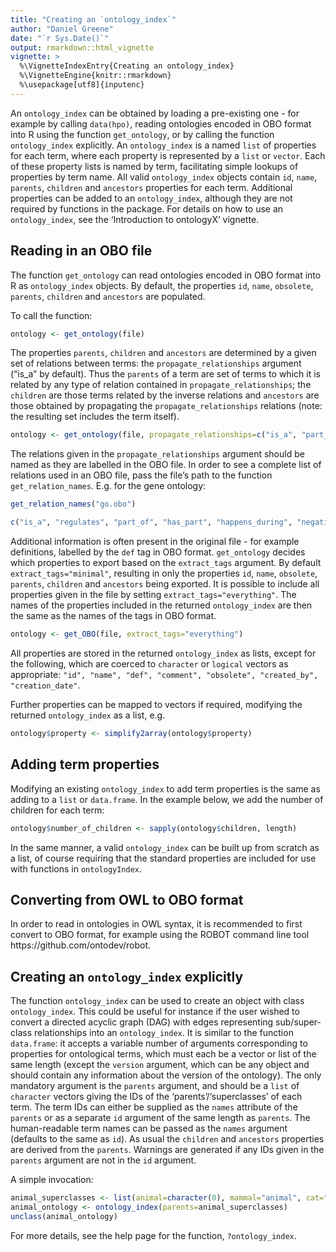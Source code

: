 ```yaml
---
title: "Creating an `ontology_index`"
author: "Daniel Greene"
date: "`r Sys.Date()`"
output: rmarkdown::html_vignette
vignette: >
  %\VignetteIndexEntry{Creating an ontology_index}
  %\VignetteEngine{knitr::rmarkdown}
  %\usepackage[utf8]{inputenc}
---
```


An `ontology_index` can be obtained by loading a pre-existing one - for example by calling `data(hpo)`, reading ontologies encoded in OBO format into R using the function `get_ontology`, or by calling the function `ontology_index` explicitly. An `ontology_index` is a named `list` of properties for each term, where each property is represented by a `list` or `vector`. Each of these property lists is named by term, facilitating simple lookups of properties by term name. All valid `ontology_index` objects contain `id`, `name`, `parents`, `children` and `ancestors` properties for each term. Additional properties can be added to an `ontology_index`, although they are not required by functions in the package. For details on how to use an `ontology_index`, see the 'Introduction to ontologyX' vignette.

## Reading in an OBO file

The function `get_ontology` can read ontologies encoded in OBO format into R as `ontology_index` objects. By default, the properties `id`, `name`, `obsolete`, `parents`, `children` and `ancestors` are populated.

To call the function:
```r
ontology <- get_ontology(file)
```

The properties `parents`, `children` and `ancestors` are determined by a given set of relations between terms: the `propagate_relationships` argument ("is_a" by default). Thus the `parents` of a term are set of terms to which it is related by any type of relation contained in `propagate_relationships`; the `children` are those terms related by the inverse relations and `ancestors` are those obtained by propagating the `propagate_relationships` relations (note: the resulting set includes the term itself). 

```r
ontology <- get_ontology(file, propagate_relationships=c("is_a", "part_of"))
```

The relations given in the `propagate_relationships` argument should be named as they are labelled in the OBO file. In order to see a complete list of relations used in an OBO file, pass the file's path to the function `get_relation_names`. E.g. for the gene ontology:

```r
get_relation_names("go.obo")
```
```r
c("is_a", "regulates", "part_of", "has_part", "happens_during", "negatively_regulates", "positively_regulates", "occurs_in", "ends_during")
```

Additional information is often present in the original file - for example definitions, labelled by the `def` tag in OBO format. `get_ontology` decides which properties to export based on the `extract_tags` argument. By default `extract_tags="minimal"`, resulting in only the properties `id`, `name`, `obsolete`, `parents`, `children` and `ancestors` being exported. It is possible to include all properties given in the file by setting `extract_tags="everything"`. The names of the properties included in the returned `ontology_index` are then the same as the names of the tags in OBO format. 

```r
ontology <- get_OBO(file, extract_tags="everything")
```

All properties are stored in the returned `ontology_index` as lists, except for the following, which are coerced to `character` or `logical` vectors as appropriate: `"id", "name", "def", "comment", "obsolete", "created_by", "creation_date"`.

Further properties can be mapped to vectors if required, modifying the returned `ontology_index` as a list, e.g.

```r
ontology$property <- simplify2array(ontology$property)
```

## Adding term properties

Modifying an existing `ontology_index` to add term properties is the same as adding to a `list` or `data.frame`. In the example below, we add the number of children for each term:

```r
ontology$number_of_children <- sapply(ontology$children, length)
```

In the same manner, a valid `ontology_index` can be built up from scratch as a list, of course requiring that the standard properties are included for use with functions in `ontologyIndex`.

## Converting from OWL to OBO format

In order to read in ontologies in OWL syntax, it is recommended to first convert to OBO format, for example using the ROBOT command line tool https://github.com/ontodev/robot.

## Creating an `ontology_index` explicitly

The function `ontology_index` can be used to create an object with class `ontology_index`. This could be useful for instance if the user wished to convert a directed acyclic graph (DAG) with edges representing sub/super-class relationships into an `ontology_index`. It is similar to the function `data.frame`: it accepts a variable number of arguments corresponding to properties for ontological terms, which must each be a vector or list of the same length (except the `version` argument, which can be any object and should contain any information about the version of the ontology). The only mandatory argument is the `parents` argument, and should be a `list` of `character` vectors giving the IDs of the 'parents'/'superclasses' of each term. The term IDs can either be supplied as the `names` attribute of the `parents` or as a separate `id` argument of the same length as `parents`. The human-readable term names can be passed as the `names` argument (defaults to the same as `id`). As usual the `children` and `ancestors` properties are derived from the `parents`. Warnings are generated if any IDs given in the `parents` argument are not in the `id` argument. 

A simple invocation:

```r
animal_superclasses <- list(animal=character(0), mammal="animal", cat="mammal", fish="animal")
animal_ontology <- ontology_index(parents=animal_superclasses)
unclass(animal_ontology)
```

For more details, see the help page for the function, `?ontology_index`.
